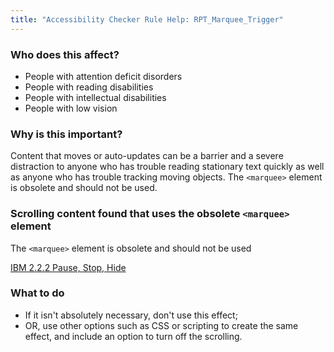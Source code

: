 ```yaml
---
title: "Accessibility Checker Rule Help: RPT_Marquee_Trigger"
---
```


<div className="toolHelp">
<Row>
<Column colLg={5} colMd={3} colSm={4} className="toolLeft">

### Who does this affect?

* People with attention deficit disorders
* People with reading disabilities
* People with intellectual disabilities
* People with low vision

### Why is this important?

Content that moves or auto-updates can be a barrier and a severe distraction to anyone who has trouble reading stationary text quickly as well as anyone who has trouble tracking moving objects. The `<marquee>` element is obsolete and should not be used.

</Column>
<Column colLg={11} colMd={5} colSm={4} className="toolMain">

<div id="locLevel"></div>

### Scrolling content found that uses the obsolete `<marquee>` element
The `<marquee>` element is obsolete and should not be used

[IBM 2.2.2 Pause, Stop, Hide](http://www.ibm.com/able/guidelines/ci162/pause_stop_hide.html)

<div id="locSnippet"></div>

### What to do

* If it isn't absolutely necessary, don't use this effect;
* OR, use other options such as CSS or scripting to create the same effect, and include an option to turn off the scrolling.

</Column>
</Row>
</div>
